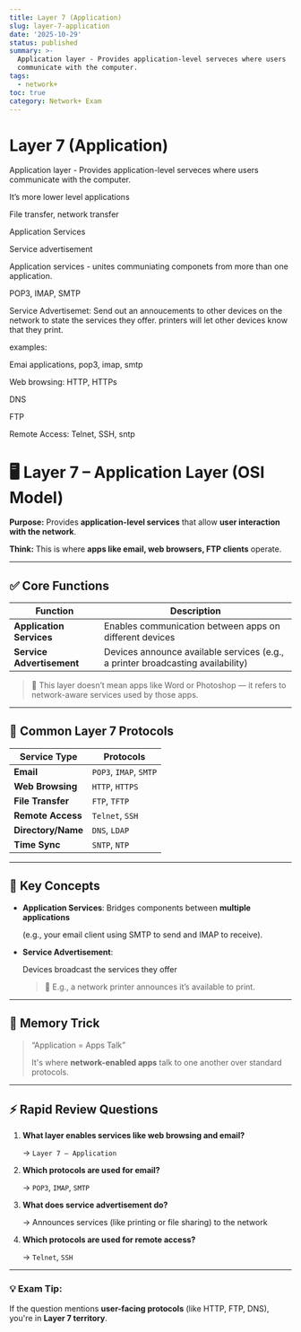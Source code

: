 ```yaml
---
title: Layer 7 (Application)
slug: layer-7-application
date: '2025-10-29'
status: published
summary: >-
  Application layer - Provides application-level serveces where users
  communicate with the computer.
tags:
  - network+
toc: true
category: Network+ Exam
---
```


# Layer 7 (Application)

Application layer - Provides application-level serveces where users communicate with the computer.

It’s more lower level applications

File transfer, network transfer

Application Services

Service advertisement

Application services - unites communiating componets from more than one application.  

POP3, IMAP, SMTP

Service Advertisemet: Send out an annoucements to other devices on the network to state the services they offer. printers will let other devices know that they print. 

examples: 

Emai applications, pop3, imap, smtp

Web browsing: HTTP, HTTPs

DNS

FTP

Remote Access: Telnet, SSH, sntp

# 🖥️ Layer 7 – Application Layer (OSI Model)

**Purpose:** Provides **application-level services** that allow **user interaction with the network**.

**Think:** This is where **apps like email, web browsers, FTP clients** operate.

---

## ✅ Core Functions

| Function | Description |
| --- | --- |
| **Application Services** | Enables communication between apps on different devices |
| **Service Advertisement** | Devices announce available services (e.g., a printer broadcasting availability) |

> 🧠 This layer doesn’t mean apps like Word or Photoshop — it refers to network-aware services used by those apps.
> 

---

## 📡 Common Layer 7 Protocols

| Service Type | Protocols |
| --- | --- |
| **Email** | `POP3`, `IMAP`, `SMTP` |
| **Web Browsing** | `HTTP`, `HTTPS` |
| **File Transfer** | `FTP`, `TFTP` |
| **Remote Access** | `Telnet`, `SSH` |
| **Directory/Name** | `DNS`, `LDAP` |
| **Time Sync** | `SNTP`, `NTP` |

---

## 🧠 Key Concepts

- **Application Services**: Bridges components between **multiple applications**
    
    (e.g., your email client using SMTP to send and IMAP to receive).
    
- **Service Advertisement**:
    
    Devices broadcast the services they offer
    
    > 📌 E.g., a network printer announces it’s available to print.
    > 

---

## 🧠 Memory Trick

> “Application = Apps Talk”
> 
> 
> It's where **network-enabled apps** talk to one another over standard protocols.
> 

---

## ⚡ Rapid Review Questions

1. **What layer enables services like web browsing and email?**
    
    → `Layer 7 – Application`
    
2. **Which protocols are used for email?**
    
    → `POP3`, `IMAP`, `SMTP`
    
3. **What does service advertisement do?**
    
    → Announces services (like printing or file sharing) to the network
    
4. **Which protocols are used for remote access?**
    
    → `Telnet`, `SSH`
    

---

### 💡 Exam Tip:

If the question mentions **user-facing protocols** (like HTTP, FTP, DNS), you're in **Layer 7 territory**.
